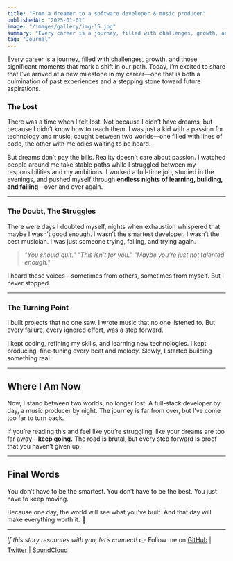 ```yaml
---
title: "From a dreamer to a software developer & music producer"
publishedAt: "2025-01-01"
image: "/images/gallery/img-15.jpg"
summary: "Every career is a journey, filled with challenges, growth, and those significant moments that mark a shift in our path."
tag: "Journal"
---
```


Every career is a journey, filled with challenges, growth, and those significant moments that mark a shift in our path. Today, I’m excited to share that I’ve arrived at a new milestone in my career—one that is both a culmination of past experiences and a stepping stone toward future aspirations.


### The Lost

There was a time when I felt lost. Not because I didn’t have dreams, but because I didn’t know how to reach them.
I was just a kid with a passion for technology and music, caught between two worlds—one filled with lines of code, the other with melodies waiting to be heard.

But dreams don’t pay the bills. Reality doesn’t care about passion.
I watched people around me take stable paths while I struggled between my responsibilities and my ambitions.
I worked a full-time job, studied in the evenings, and pushed myself through **endless nights of learning, building, and failing**—over and over again.

---

### The Doubt, The Struggles

There were days I doubted myself, nights when exhaustion whispered that maybe I wasn’t good enough.
I wasn’t the smartest developer. I wasn’t the best musician.
I was just someone trying, failing, and trying again.

> *"You should quit."*
> *"This isn’t for you."*
> *"Maybe you’re just not talented enough."*

I heard these voices—sometimes from others, sometimes from myself.
But I never stopped.

---

### The Turning Point

I built projects that no one saw.
I wrote music that no one listened to.
But every failure, every ignored effort, was a step forward.

I kept coding, refining my skills, and learning new technologies.
I kept producing, fine-tuning every beat and melody.
Slowly, I started building something real.

---

## Where I Am Now

Now, I stand between two worlds, no longer lost.
A full-stack developer by day, a music producer by night.
The journey is far from over, but I’ve come too far to turn back.

If you’re reading this and feel like you’re struggling, like your dreams are too far away—**keep going.**
The road is brutal, but every step forward is proof that you haven’t given up.

---

## Final Words

You don’t have to be the smartest.
You don’t have to be the best.
You just have to keep moving.

Because one day, the world will see what you’ve built.
And that day will make everything worth it. 🚀

---

*If this story resonates with you, let’s connect!*
👉 Follow me on [GitHub](https://github.com/yourgithub) | [Twitter](https://twitter.com/yourtwitter) | [SoundCloud](https://soundcloud.com/yourmusic)